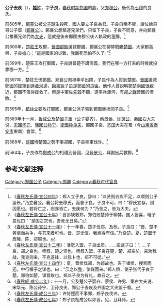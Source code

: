 {{模板:Infobox 先秦人物
|名称= 公子去疾
|姓=[[姬姓|姬]]
|氏=
|名=去疾
|字=子良
|别名=
|别字=
|谥号=
|时代=春秋
|国家=[[郑国|郑]] 
|身份=郑卿
|出生=
|逝世=
|父=[[鄭穆公|鄭穆公]]
|子女=[[公孙辄|公孙辄]]（子耳）
}}
'''公子去疾'''（{{bd|？||？||catIdx=J姬}}），[[姬姓|'''姬'''姓]]，字'''子良'''，[[春秋时期|春秋时期]][[郑国|郑国]]的[[卿_(官制)|卿]]，父[[郑穆公|郑穆公]]，後代為[[七穆|七穆]]的良氏。

前605年，[[鄭靈公|鄭靈公]]被[[公子歸生|公子歸生]]殺死，國人要立子良為君。子良自稱不賢，讓位給哥哥公子堅（[[鄭襄公|鄭襄公]]）。鄭襄公想驅逐兄弟們，只留下子良，子良不同意，并向鄭襄公推薦兄弟們為[[大夫_(官名)|大夫]]，這就是後來鄭國由穆公後人執政的濫觴。<ref>《[[s:春秋左氏傳/宣公|春秋左氏傳·宣公四年]]》：郑人立子良，辞曰：“以贤则去疾不足，以顺则公子坚长。”乃立襄公。襄公将去穆氏，而舍子良。子良不可，曰：“穆氏宜存，则固愿也。若将亡之，则亦皆亡，去疾何为？”乃舍之，皆为大夫。</ref>

前600年，[[楚莊王|楚莊王]]攻鄭，[[晉國|晉國]][[郤缺|郤缺]]援救鄭國，鄭襄公在柳棼戰勝[[楚國|楚國]]，大家都高興，子良擔心：“這是國家的災難，我離死恐怕不久了。”<ref>《[[s:春秋左氏傳/宣公|春秋左氏傳·宣公十年]]》：晋郤缺救郑，郑伯败楚师于柳棼。国人皆喜，唯子良忧曰：“是国之灾也，吾死无日矣。”</ref>

前599年，楚莊王攻打鄭國，子良說晉楚不講信義，我們在哪一方打來的時候就投靠哪一方。<ref>《[[s:春秋左氏傳/宣公|春秋左氏傳·宣公十一年]]》：十一年春，楚子伐郑，及栎。子良曰：“晋、楚不务德而兵争，与其来者可也。晋、楚无信，我焉得有信。”乃從楚。夏，楚盟于辰陵，陈、郑服也。</ref>

前597年，楚莊王伐鄭國，郑襄公肉袒牵羊出降，子良作為人質到楚國。[[晉國|晉國]]援救鄭國的援軍到達[[黃河|黃河]]邊，[[欒書|欒書]]說子良是鄭國的良臣。他作人質說明鄭楚兩國很親近，鄭國不值得援救了。但是中軍佐[[先縠|先縠]]不聽，遂率兵渡河，有[[邲之戰|邲之戰]]晉國的慘敗。<ref>《[[s:春秋左氏傳/宣公|春秋左氏傳·宣公十二年]]》：潘尫入盟，子良出质。……栾武子曰：“……子良，郑之良也。师叔，楚之崇也。师叔入盟，子良在楚，楚、郑亲矣。来劝我战，我克则来，不克遂往，以我卜也，郑不可從。”</ref>

前595年，[[荀林父|荀林父]]要攻打鄭國，鄭襄公派子張到鄭國替換回子良。<ref>《[[s:春秋左氏傳/宣公|春秋左氏傳·宣公十四年]]》：夏，晋侯伐郑，为邲故也。告于诸侯，搜焉而还。中行桓子之谋也。曰：“示之以整，使谋而来。”郑人惧，使子张代子良于楚。郑伯如楚，谋晋故也。郑以子良为有礼，故召之。</ref>

前589年十一月，[[魯成公|魯成公]]及楚國[[子重|子重]]（公子婴齐）、[[蔡景侯|蔡景侯]]、[[许灵公|许灵公]]、[[秦國|秦國]]右大夫说、[[宋國|宋國]][[华元|华元]]、[[陳國|陳國]][[公孙宁|公孙宁]]、[[衛國|衛國]][[孙良夫|孙良夫]]、鄭國子良、[[齐国|齐国]]大夫在蜀（今[[山東省|山東省]][[泰安市|泰安市]]東南）會盟。<ref>《[[s:春秋左氏傳/成公|春秋經·成公二年]]》：十一月，公及楚公子婴齐、蔡侯、许男、秦右大夫说、宋华元、陈公孙宁、卫孙良夫、郑公子去疾及齐国之大夫盟于蜀。</ref>

前588年，[[許國|許國]]恃楚國之勢不事郑國，子良率軍伐许。<ref>《[[s:春秋左氏傳/成公|春秋左氏傳·成公三年]]》：许恃楚而不事郑，郑子良伐许。</ref>

前584年，子良作為[[鄭成公|鄭成公]]的相禮到晉國，见[[晉景公|晉景公]]，拜謝出兵救鄭。<ref>《[[s:春秋左氏傳/成公|春秋左氏傳·成公七年]]》：郑子良相成公以如晋，见，且拜师。</ref>

==参考文献注释==
{{Reflist}}

[[Category:郑国公子|Category:郑国公子]]
[[Category:郑卿|Category:郑卿]]
[[Category:春秋时代官员|Category:春秋时代官员]]